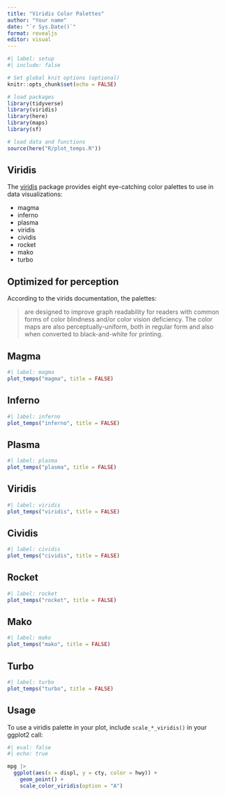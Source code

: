 ```yaml
---
title: "Viridis Color Palettes"
author: "Your name"
date: "`r Sys.Date()`"
format: revealjs
editor: visual
---
```


```r
#| label: setup
#| include: false

# Set global knit options (optional)
knitr::opts_chunk$set(echo = FALSE)

# load packages
library(tidyverse)
library(viridis)
library(here)
library(maps)
library(sf)

# load data and functions
source(here("R/plot_temps.R"))
```

<!--Each second level header begins a new slide-->

## Viridis

The [viridis](https://sjmgarnier.github.io/viridis/) package provides eight eye-catching color palettes to use in data visualizations:

-   magma
-   inferno
-   plasma
-   viridis
-   cividis
-   rocket
-   mako
-   turbo

## Optimized for perception

According to the virids documentation, the palettes:

> are designed to improve graph readability for readers with common forms of color blindness and/or color vision deficiency. The color maps are also perceptually-uniform, both in regular form and also when converted to black-and-white for printing.

## Magma

```r
#| label: magma
plot_temps("magma", title = FALSE)
```

## Inferno

```r
#| label: inferno
plot_temps("inferno", title = FALSE)
```

## Plasma

```r
#| label: plasma
plot_temps("plasma", title = FALSE)
```

## Viridis

```r
#| label: viridis
plot_temps("viridis", title = FALSE)
```

## Cividis

```r
#| label: cividis
plot_temps("cividis", title = FALSE)
```

## Rocket

```r
#| label: rocket
plot_temps("rocket", title = FALSE)
```

## Mako

```r
#| label: mako
plot_temps("mako", title = FALSE)
```

## Turbo

```r
#| label: turbo
plot_temps("turbo", title = FALSE)
```

## Usage

To use a viridis palette in your plot, include `scale_*_viridis()` in your ggplot2 call:

```r
#| eval: false
#| echo: true

mpg |>  
  ggplot(aes(x = displ, y = cty, color = hwy)) +
    geom_point() +
    scale_color_viridis(option = "A")
```
